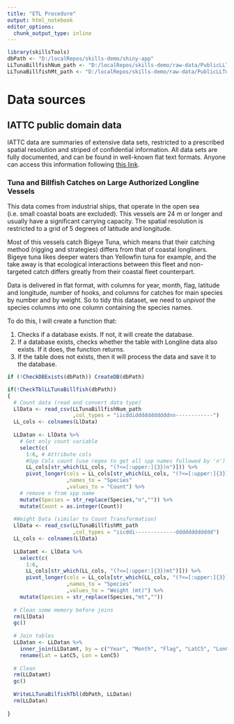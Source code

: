 ```yaml
---
title: "ETL Procedure"
output: html_notebook
editor_options: 
  chunk_output_type: inline
---
```


```r
library(skillsTools)
dbPath <- "D:/localRepos/skills-demo/shiny-app"
LLTunaBillfishNum_path <- "D:/localRepos/skills-demo/raw-data/PublicLLTunaBillfishNum.csv"
LLTunaBillfishMt_path <- "D:/localRepos/skills-demo/raw-data/PublicLLTunaBillfishMt.csv"
```

# Data sources

## IATTC public domain data

IATTC data are summaries of extensive data sets, restricted to a prescribed spatial resolution and striped of confidential information. All data sets are fully documented, and can be found in well-known flat text formats. Anyone can access this information following [this link](https://www.iattc.org/en-US/Data/Public-domain "iattc public domain info").

### Tuna and Billfish Catches on Large Authorized Longline Vessels

This data comes from industrial ships, that operate in the open sea (i.e. small coastal boats are excluded). This vessels are 24 m or longer and usually have a significant carrying capacity. The spatial resolution is restricted to a grid of 5 degrees of latitude and longitude.

Most of this vessels catch Bigeye Tuna, which means that their catching method (rigging and strategies) differs from that of coastal longliners. Bigeye tuna likes deeper waters than Yellowfin tuna for example, and the take away is that ecological interactions between this fleet and non-targeted catch differs greatly from their coastal fleet counterpart.

Data is delivered in flat format, with columns for year, month, flag, latitude and longitude, number of hooks, and columns for catches for main species by number and by weight. So to tidy this dataset, we need to *unpivot* the species columns into one column containing the species names.

To do this, I will create a function that:

1.  Checks if a database exists. If not, it will create the database.
2.  If a database exists, checks whether the table with Longline data also exists. If it does, the function returns.
3.  If the table does not exists, then it will process the data and save it to the database.

```r
if (!CheckDBExists(dbPath)) CreateDB(dbPath)

if(!CheckTblLLTunaBillfish(dbPath))
{
  # Count data (read and convert data type)
  LlData <- read_csv(LLTunaBillfishNum_path
                     ,col_types = "iicddidddddddddddnn------------")
  LL_cols <- colnames(LlData)
  
  LLDatan <- LlData %>% 
    # Get only count variable
    select(c(
      1:6, # Attribute cols
      #Spp Cols count (use regex to get all spp names followed by 'n')
      LL_cols[str_which(LL_cols, "(?<=[:upper:]{3})n")])) %>%  
      pivot_longer(cols = LL_cols[str_which(LL_cols, "(?<=[:upper:]{3})n")] 
                   ,names_to = "Species"
                   ,values_to = "Count") %>%  
    # remove n from spp name
    mutate(Species = str_replace(Species,"n","")) %>% 
    mutate(Count = as.integer(Count))
  
  #Weight Data (similar to Count Transformation)
  LlData <- read_csv(LLTunaBillfishMt_path
                     ,col_types = "iicddi-------------dddddddddddd")
  LL_cols <- colnames(LlData)
  
  LLDatamt <- LlData %>% 
    select(c(
      1:6, 
      LL_cols[str_which(LL_cols, "(?<=[:upper:]{3})mt")])) %>%  
      pivot_longer(cols = LL_cols[str_which(LL_cols, "(?<=[:upper:]{3})mt")] 
                   ,names_to = "Species"
                   ,values_to = "Weight (mt)") %>%  
    mutate(Species = str_replace(Species,"mt",""))
  
  # Clean some memory before joins
  rm(LlData)
  gc()
  
  # Join tables
  LLDatan <- LLDatan %>% 
    inner_join(LLDatamt, by = c("Year", "Month", "Flag", "LatC5", "LonC5", "Hooks", "Species")) %>% 
    rename(Lat = LatC5, Lon = LonC5)
  
  # Clean
  rm(LLDatamt)
  gc()
  
  WriteLLTunaBilfishTbl(dbPath, LLDatan)
  rm(LLDatan)
  
}

```
